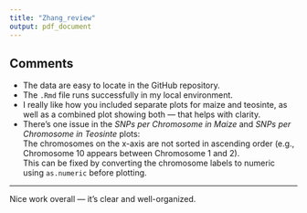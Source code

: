 ```yaml
---
title: "Zhang_review"
output: pdf_document
---
```



## Comments

- The data are easy to locate in the GitHub repository.
- The `.Rmd` file runs successfully in my local environment.
- I really like how you included separate plots for maize and teosinte, as well as a combined plot showing both — that helps with clarity.
- There's one issue in the *SNPs per Chromosome in Maize* and *SNPs per Chromosome in Teosinte* plots:  
  The chromosomes on the x-axis are not sorted in ascending order (e.g., Chromosome 10 appears between Chromosome 1 and 2).  
  This can be fixed by converting the chromosome labels to numeric using `as.numeric` before plotting.

---

Nice work overall — it’s clear and well-organized.
